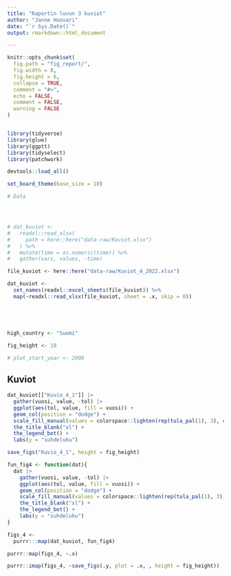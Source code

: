 ```yaml
---
title: "Raportin luvun 3 kuviot"
author: "Janne Huovari"
date: "`r Sys.Date()`"
output: rmarkdown::html_document

---
```


```r
knitr::opts_chunk$set(
  fig.path = "fig_report/",
  fig.width = 8,
  fig.height = 6,
  collapse = TRUE,
  comment = "#>", 
  echo = FALSE, 
  comment = FALSE, 
  warning = FALSE
)


library(tidyverse)
library(glue)
library(ggptt)
library(tidyselect)
library(patchwork)

devtools::load_all()

set_board_theme(base_size = 10)

# Data




# dat_kuviot <- 
#   readxl::read_xlsx(
#     path = here::here("data-raw/Kuviot.xlsx")
#   ) %>% 
#   mutate(time = as.numeric(time)) %>% 
#   gather(vars, values, -time)

file_kuviot <- here::here("data-raw/Kuviot_4_2022.xlsx")

dat_kuviot <- 
  set_names(readxl::excel_sheets(file_kuviot)) %>% 
  map(~readxl::read_xlsx(file_kuviot, sheet = .x, skip = 0))  





high_country <- "Suomi"

fig_height <- 10

# plot_start_year <- 2000

```

## Kuviot

```r

dat_kuviot[["Kuvio_4_1"]] |> 
  gather(vuosi, value, -tol) |> 
  ggplot(aes(tol, value, fill = vuosi)) +
  geom_col(position = "dodge") +
  scale_fill_manual(values = colorspace::lighten(rep(tula_pal(1), 3), c(0.5, 0.3, 0))) +
  the_title_blank("xl") +
  the_legend_bot() +
  labs(y = "suhdeluku")  

save_figs("Kuvio_4_1", height = fig_height)

```

```r

fun_fig4 <- function(dat){
  dat |> 
    gather(vuosi, value, -tol) |> 
    ggplot(aes(tol, value, fill = vuosi)) +
    geom_col(position = "dodge") +
    scale_fill_manual(values = colorspace::lighten(rep(tula_pal(1), 3), c(0.5, 0.3, 0))) +
    the_title_blank("xl") +
    the_legend_bot() +
    labs(y = "suhdeluku")
}

figs_4 <- 
  purrr:::map(dat_kuviot, fun_fig4)

purrr::map(figs_4, ~.x)

purrr::imap(figs_4, ~save_figs(.y, plot = .x, , height = fig_height))

```
